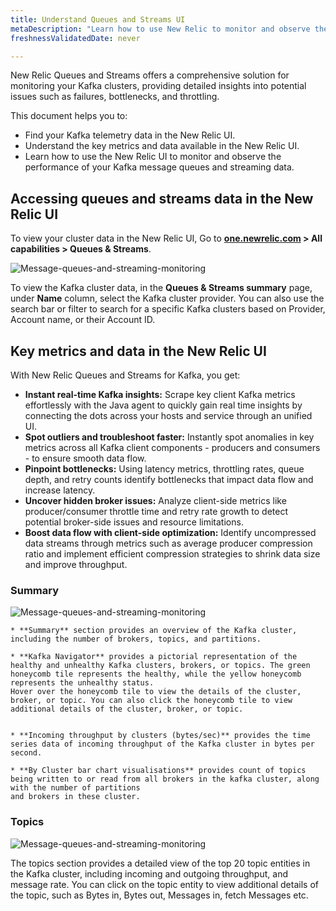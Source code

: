 ```yaml
---
title: Understand Queues and Streams UI
metaDescription: "Learn how to use New Relic to monitor and observe the performance of your Kafka message queues and streaming data."
freshnessValidatedDate: never

---
```


New Relic Queues and Streams offers a comprehensive solution for monitoring your Kafka clusters, providing detailed insights into potential issues such as failures, bottlenecks, and throttling.

This document helps you to:

* Find your Kafka telemetry data in the New Relic UI.
* Understand the key metrics and data available in the New Relic UI.
* Learn how to use the New Relic UI to monitor and observe the performance of your Kafka message queues and streaming data.

## Accessing queues and streams data in the New Relic UI

To view your cluster data in the New Relic UI, Go to <DNT>**[one.newrelic.com](https://one.newrelic.com/) > All capabilities > Queues & Streams**</DNT>.

<img
  title="Message-queues-and-streaming-monitoring"
  alt="Message-queues-and-streaming-monitoring"
  src="/images/message-queues-streaming.webp"
/>

 To view the Kafka cluster data, in the **Queues & Streams summary** page, under **Name** column, select the Kafka cluster provider.
You can also use the search bar or filter to search for a specific Kafka clusters based on Provider, Account name, or their Account ID.

## Key metrics and data in the New Relic UI

With New Relic Queues and Streams for Kafka, you get:

* **Instant real-time Kafka insights:** Scrape key client Kafka metrics effortlessly with the Java agent to quickly gain real time insights by connecting the dots across your hosts and service through an unified UI.
* **Spot outliers and troubleshoot faster:** Instantly spot anomalies in key metrics across all Kafka client components - producers and consumers - to ensure smooth data flow.
* **Pinpoint bottlenecks:** Using latency metrics, throttling rates, queue depth, and retry counts identify bottlenecks that impact data flow and increase latency.
* **Uncover hidden broker issues:** Analyze client-side metrics like producer/consumer throttle time and retry rate growth to detect potential broker-side issues and resource limitations.
* **Boost data flow with client-side optimization:** Identify uncompressed data streams through metrics such as average producer compression ratio and implement efficient compression strategies to shrink data size and improve throughput.



### Summary

<img
  title="Message-queues-and-streaming-monitoring"
  alt="Message-queues-and-streaming-monitoring"
  src="/images/kafka-monitoring.webp"
/>

    * **Summary** section provides an overview of the Kafka cluster, including the number of brokers, topics, and partitions.

    * **Kafka Navigator** provides a pictorial representation of the healthy and unhealthy Kafka clusters, brokers, or topics. The green honeycomb tile represents the healthy, while the yellow honeycomb represents the unhealthy status.
    Hover over the honeycomb tile to view the details of the cluster, broker, or topic. You can also click the honeycomb tile to view additional details of the cluster, broker, or topic.


    * **Incoming throughput by clusters (bytes/sec)** provides the time series data of incoming throughput of the Kafka cluster in bytes per second.

    * **By Cluster bar chart visualisations** provides count of topics being written to or read from all brokers in the kafka cluster, along with the number of partitions 
    and brokers in these cluster. 


### Topics

<img
  title="Message-queues-and-streaming-monitoring"
  alt="Message-queues-and-streaming-monitoring"
  src="/images/kafka-topics.webp"
/>

The topics section provides a detailed view of the top 20 topic entities in the Kafka cluster, including incoming and outgoing throughput, and message rate.
You can click on the topic entity to view additional details of the topic, such as Bytes in, Bytes out, Messages in, fetch Messages etc.



